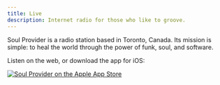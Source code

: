 ```yaml
---
title: Live
description: Internet radio for those who like to groove.
---
```



<LiveText as="h1" gap={12} iconSize={10} />

<RadioWidget />

Soul Provider is a radio station based in Toronto, Canada. Its mission is simple: to heal the world through the power of funk, soul, and software.

Listen on the web, or download the app for iOS:

[![Soul Provider on the Apple App Store](/app-store.svg)](https://apps.apple.com/ca/app/soul-provider/id1616086357)
